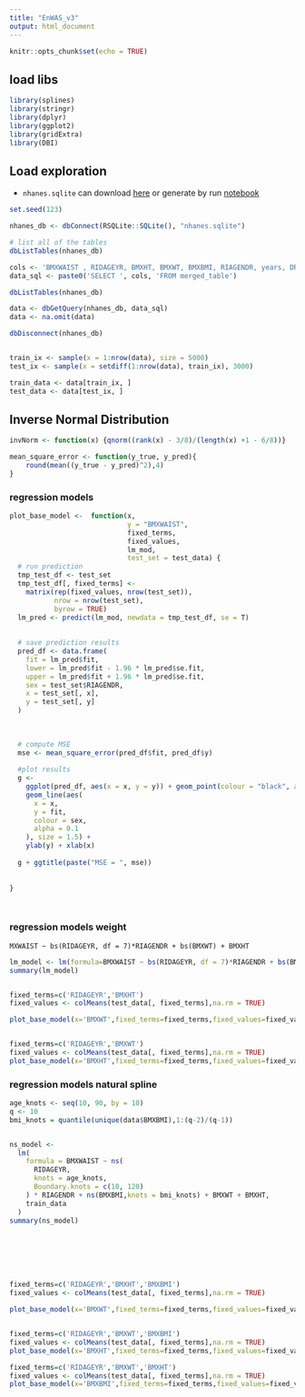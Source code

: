 ```yaml
---
title: "EnWAS_v3"
output: html_document
---
```


```r
knitr::opts_chunk$set(echo = TRUE)
```

## load libs
```r
library(splines)
library(stringr)
library(dplyr)
library(ggplot2)
library(gridExtra)
library(DBI)
```

## Load exploration

- `nhanes.sqlite` can download [here](https://github.com/ccb-hms/Imputation/blob/main/nhanes.sqlite) or generate by run [notebook](https://ccb-hms.github.io/Imputation/nhanes_exploratory.html)

```r

set.seed(123)

nhanes_db <- dbConnect(RSQLite::SQLite(), "nhanes.sqlite")

# list all of the tables
dbListTables(nhanes_db)

cols <- 'BMXWAIST , RIDAGEYR, BMXHT, BMXWT, BMXBMI, RIAGENDR, years, DR1TM161, WTDRD1, BMXLEG, BMXARML '
data_sql <- paste0('SELECT ', cols, 'FROM merged_table')

dbListTables(nhanes_db)

data <- dbGetQuery(nhanes_db, data_sql)
data <- na.omit(data)

dbDisconnect(nhanes_db)


train_ix <- sample(x = 1:nrow(data), size = 5000)
test_ix <- sample(x = setdiff(1:nrow(data), train_ix), 3000)

train_data <- data[train_ix, ]
test_data <- data[test_ix, ]
```

## Inverse Normal Distribution

```r
invNorm <- function(x) {qnorm((rank(x) - 3/8)/(length(x) +1 - 6/8))}

mean_square_error <- function(y_true, y_pred){
    round(mean((y_true - y_pred)^2),4)
}


```




### regression models


```r


plot_base_model <-  function(x,
                             y = "BMXWAIST",
                             fixed_terms,
                             fixed_values,
                             lm_mod,
                             test_set = test_data) {
  # run prediction
  tmp_test_df <- test_set
  tmp_test_df[, fixed_terms] <-
    matrix(rep(fixed_values, nrow(test_set)),
           nrow = nrow(test_set),
           byrow = TRUE)
  lm_pred <- predict(lm_mod, newdata = tmp_test_df, se = T)
  
  
  # save prediction results
  pred_df <- data.frame(
    fit = lm_pred$fit,
    lower = lm_pred$fit - 1.96 * lm_pred$se.fit,
    upper = lm_pred$fit + 1.96 * lm_pred$se.fit,
    sex = test_set$RIAGENDR,
    x = test_set[, x],
    y = test_set[, y]
  )
  
  
  
  # compute MSE
  mse <- mean_square_error(pred_df$fit, pred_df$y)
  
  #plot results
  g <-
    ggplot(pred_df, aes(x = x, y = y)) + geom_point(colour = "black", alpha = 0.1) +
    geom_line(aes(
      x = x,
      y = fit,
      colour = sex,
      alpha = 0.1
    ), size = 1.5) +
    ylab(y) + xlab(x)
  
  g + ggtitle(paste("MSE = ", mse))
  
  
}




```


### regression models weight

`MXWAIST ~ bs(RIDAGEYR, df = 7)*RIAGENDR + bs(BMXWT) + BMXHT`

```r
lm_model <- lm(formula=BMXWAIST ~ bs(RIDAGEYR, df = 7)*RIAGENDR + bs(BMXWT) + BMXHT,train_data)
summary(lm_model)


fixed_terms=c('RIDAGEYR','BMXHT')
fixed_values <- colMeans(test_data[, fixed_terms],na.rm = TRUE)

plot_base_model(x='BMXWT',fixed_terms=fixed_terms,fixed_values=fixed_values,lm_mod=lm_model)


fixed_terms=c('RIDAGEYR','BMXWT')
fixed_values <- colMeans(test_data[, fixed_terms],na.rm = TRUE)
plot_base_model(x='BMXHT',fixed_terms=fixed_terms,fixed_values=fixed_values,lm_mod=lm_model)
```




### regression models natural spline

```r
age_knots <- seq(10, 90, by = 10)
q <- 10
bmi_knots = quantile(unique(data$BMXBMI),1:(q-2)/(q-1))


ns_model <-
  lm(
    formula = BMXWAIST ~ ns(
      RIDAGEYR,
      knots = age_knots,
      Boundary.knots = c(10, 120)
    ) * RIAGENDR + ns(BMXBMI,knots = bmi_knots) + BMXWT + BMXHT,
    train_data
  )
summary(ns_model)







fixed_terms=c('RIDAGEYR','BMXHT','BMXBMI')
fixed_values <- colMeans(test_data[, fixed_terms],na.rm = TRUE)

plot_base_model(x='BMXWT',fixed_terms=fixed_terms,fixed_values=fixed_values,lm_mod=ns_model)


fixed_terms=c('RIDAGEYR','BMXWT','BMXBMI')
fixed_values <- colMeans(test_data[, fixed_terms],na.rm = TRUE)
plot_base_model(x='BMXHT',fixed_terms=fixed_terms,fixed_values=fixed_values,lm_mod=ns_model)

fixed_terms=c('RIDAGEYR','BMXWT','BMXHT')
fixed_values <- colMeans(test_data[, fixed_terms],na.rm = TRUE)
plot_base_model(x='BMXBMI',fixed_terms=fixed_terms,fixed_values=fixed_values,lm_mod=ns_model)
```
